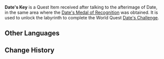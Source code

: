 {{Item Infobox
|id           = 101655
|image        = Item Black Key.png
|type         = Quest Items
|description  = Date's key. Unfortunately, this will not open the treasury of a distinguished Enkanomiya family. It will only open the way to the Heterodoxa labyrinth.
|source1      = Starting the world quest [[Date's Challenge]].
}}
'''Date's Key''' is a Quest Item received after talking to the afterimage of Date, in the same area where the [[Date's Medal of Recognition]] was obtained. It is used to unlock the labyrinth to complete the World Quest [[Date's Challenge]].

==Other Languages==
{{Other Languages|default_hidden = 1
|en      = Date's Key
|zhs     = 伊达的钥匙
|zhs_rm  = Yīdá de Yàoshi
|zht     = 伊達的鑰匙
|zht_rm  = Yīdá de Yàoshi
|ja      = 伊達の鍵
|ja_rm   = Date no Kagi
|ko      = 다테의 열쇠
|ko_rm   = 
|es      = Llave de Date
|fr      = Clé de Date
|ru      = Ключ Датэ
|th      = กุญแจของ Date
|th_rm   = Kunchae khong Date
|vi      = Chìa Khóa Của Date
|de      = Dates Schlüssel
|id      = Kunci Date
|pt      = Chave de Date
}}

==Change History==
{{Change History|2.4}}